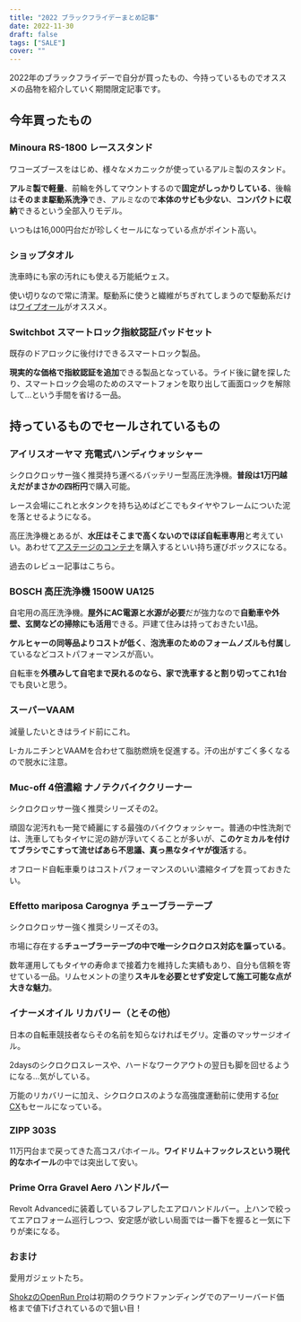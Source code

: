 ```yaml
---
title: "2022 ブラックフライデーまとめ記事"
date: 2022-11-30
draft: false
tags: ["SALE"]
cover: ""
---
```


2022年のブラックフライデーで自分が買ったもの、今持っているものでオススメの品物を紹介していく期間限定記事です。

## 今年買ったもの

### Minoura RS-1800 レーススタンド

ワコーズブースをはじめ、様々なメカニックが使っているアルミ製のスタンド。

**アルミ製で軽量**、前輪を外してマウントするので**固定がしっかりしている**、後輪は**そのまま駆動系洗浄**でき、アルミなので**本体のサビも少ない**、**コンパクトに収納**できるという全部入りモデル。

いつもは16,000円台だが珍しくセールになっている点がポイント高い。

<LinkBox url="https://www.amazon.co.jp/gp/product/B078GVS4CT/" isAmazonLink />

### ショップタオル

洗車時にも家の汚れにも使える万能紙ウェス。

使い切りなので常に清潔。駆動系に使うと繊維がちぎれてしまうので駆動系だけは[ワイプオール](https://amzn.to/3EAXfyB)がオススメ。

<LinkBox url="https://www.amazon.co.jp/gp/product/B00CY8RVXU/" isAmazonLink />

### Switchbot スマートロック指紋認証パッドセット

既存のドアロックに後付けできるスマートロック製品。

**現実的な価格で指紋認証を追加**できる製品となっている。ライド後に鍵を探したり、スマートロック会場のためのスマートフォンを取り出して画面ロックを解除して…という手間を省ける一品。

<LinkBox url="https://www.amazon.co.jp/gp/product/B0B1ZJP9YK/" isAmazonLink />

## 持っているものでセールされているもの

### アイリスオーヤマ 充電式ハンディウォッシャー

シクロクロッサー強く推奨持ち運べるバッテリー型高圧洗浄機。**普段は1万円越えだがまさかの四桁円**で購入可能。

レース会場にこれと水タンクを持ち込めばどこでもタイヤやフレームについた泥を落とせるようになる。

高圧洗浄機とあるが、**水圧はそこまで高くないのでほぼ自転車専用**と考えていい。あわせて[アステージのコンテナ](https://amzn.to/3F3WfEw)を購入するといい持ち運びボックスになる。

<LinkBox url="https://www.amazon.co.jp/gp/product/B08481Z7H1/" isAmazonLink  />

過去のレビュー記事はこちら。

<LinkBox url="https://blog.gensobunya.net/post/2021/11/highpressure_cleaner/" />

### BOSCH 高圧洗浄機 1500W UA125

自宅用の高圧洗浄機。**屋外にAC電源と水源が必要**だが強力なので**自動車や外壁、玄関などの掃除にも活用**できる。戸建て住みは持っておきたい1品。

**ケルヒャーの同等品よりコストが低く**、**泡洗車のためのフォームノズルも付属**しているなどコストパフォーマンスが高い。

自転車を**外積みして自宅まで戻れるのなら、家で洗車すると割り切ってこれ1台**でも良いと思う。

<LinkBox url="https://www.amazon.co.jp/gp/product/B074WBMJ1D/" isAmazonLink />

### スーパーVAAM

減量したいときはライド前にこれ。

L-カルニチンとVAAMを合わせて脂肪燃焼を促進する。汗の出がすごく多くなるので脱水に注意。

<LinkBox url="https://www.amazon.co.jp/dp/B08VMWL13F/" isAmazonLink />

### Muc-off 4倍濃縮 ナノテクバイククリーナー

シクロクロッサー強く推奨シリーズその2。

頑固な泥汚れも一発で綺麗にする最強のバイクウォッシャー。普通の中性洗剤では、洗車してもタイヤに泥の跡が浮いてくることが多いが、**このケミカルを付けてブラシでこすって流せばあら不思議、真っ黒なタイヤが復活**する。

オフロード自転車乗りはコストパフォーマンスのいい濃縮タイプを買っておきたい。

<LinkBox url="https://www.amazon.co.jp/dp/B07T22FKHB/" isAmazonLink />

### Effetto mariposa Carognya チューブラーテープ

シクロクロッサー強く推奨シリーズその3。

市場に存在する**チューブラーテープの中で唯一シクロクロス対応を謳っている**。

数年運用してもタイヤの寿命まで接着力を維持した実績もあり、自分も信頼を寄せている一品。リムセメントの塗り**スキルを必要とせず安定して施工可能な点が大きな魅力**。

<LinkBox url="https://www.amazon.co.jp/dp/B00SYZFCGU" isAmazonLink />

### イナーメオイル リカバリー（とその他）

日本の自転車競技者ならその名前を知らなければモグリ。定番のマッサージオイル。

2daysのシクロクロスレースや、ハードなワークアウトの翌日も脚を回せるようになる…気がしている。

万能のリカバリーに加え、シクロクロスのような高強度運動前に使用する[for CX](https://amzn.to/3OzQwtj)もセールになっている。

<LinkBox url="https://www.amazon.co.jp/dp/B00H4ZTQD6/" isAmazonLink />

### ZIPP 303S

11万円台まで戻ってきた高コスパホイール。**ワイドリム＋フックレスという現代的なホイール**の中では突出して安い。

<LinkBox url="https://www.probikekit.jp/bicycle-wheels/zipp-303-s-carbon-tubeless-disc-brake-wheelset/12631661.html" linkurl="https://px.a8.net/svt/ejp?a8mat=3N3PXV+GGEBOY+45DI+NSP1V&a8ejpredirect=https%3A%2F%2Fwww.probikekit.jp%2Fbicycle-wheels%2Fzipp-303-s-carbon-tubeless-disc-brake-wheelset%2F12631661.html" />

### Prime Orra Gravel Aero ハンドルバー

Revolt Advancedに装着しているフレアしたエアロハンドルバー。上ハンで絞ってエアロフォーム巡行しつつ、安定感が欲しい局面では一番下を握ると一気に下りが楽になる。

<LinkBox url="https://www.wiggle.jp/prime-orra-aero-%E3%82%AB%E3%83%BC%E3%83%9C%E3%83%B3%E3%82%B0%E3%83%A9%E3%83%99%E3%83%AB%E3%83%8F%E3%83%B3%E3%83%89%E3%83%AB%E3%83%90%E3%83%BC" linkurl="https://ck.jp.ap.valuecommerce.com/servlet/referral?sid=3171302&pid=886932159&vc_url=https%3A%2F%2Fwww.wiggle.jp%2Fprime-orra-aero-%25E3%2582%25AB%25E3%2583%25BC%25E3%2583%259C%25E3%2583%25B3%25E3%2582%25B0%25E3%2583%25A9%25E3%2583%2599%25E3%2583%25AB%25E3%2583%258F%25E3%2583%25B3%25E3%2583%2589%25E3%2583%25AB%25E3%2583%2590%25E3%2583%25BC%3Futm_source%3Dvaluecommerce%26utm_medium%3Daffiliates%26utm_campaign%3Daffiliate-website" />

### おまけ

愛用ガジェットたち。

[ShokzのOpenRun Pro](https://amzn.to/3U6NmOL)は初期のクラウドファンディングでのアーリーバード価格まで値下げされているので狙い目！

<LinkBox url="https://www.amazon.co.jp/dp/B08L4ZR79Q/" isAmazonLink />

<LinkBox url="https://www.amazon.co.jp/dp/B09LQVQJF1" isAmazonLink />

<LinkBox url="https://www.amazon.co.jp/dp/B08F7MQL3S" isAmazonLink />
